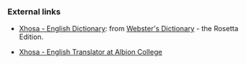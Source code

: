 === External links ===
*[http://www.websters-online-dictionary.org/definition/Xhosa-english/ Xhosa - English Dictionary]: from [http://www.websters-online-dictionary.org/ Webster's Dictionary] - the Rosetta Edition.

*[http://mokennon2.albion.edu/xhosa.htm Xhosa - English Translator at Albion College]
